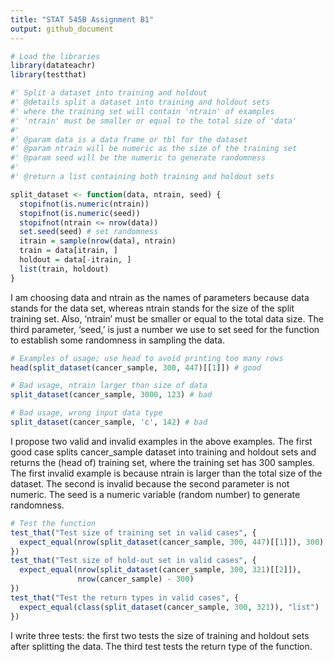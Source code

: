 ```yaml
---
title: "STAT 545B Assignment B1"
output: github_document
---
```


```r
# Load the libraries
library(datateachr)
library(testthat)
```


```r
#' Split a dataset into training and holdout
#' @details split a dataset into training and holdout sets
#' where the training set will contain 'ntrain' of examples
#' 'ntrain' must be smaller or equal to the total size of 'data'
#' 
#' @param data is a data frame or tbl for the dataset
#' @param ntrain will be numeric as the size of the training set
#' @param seed will be the numeric to generate randomness
#' 
#' @return a list containing both training and holdout sets 

split_dataset <- function(data, ntrain, seed) {
  stopifnot(is.numeric(ntrain))
  stopifnot(is.numeric(seed))
  stopifnot(ntrain <= nrow(data))
  set.seed(seed) # set randomness
  itrain = sample(nrow(data), ntrain)
  train = data[itrain, ]
  holdout = data[-itrain, ]
  list(train, holdout)
}
```

I am choosing data and ntrain as the names of parameters because data stands for the data set, whereas ntrain stands for the size of the split training set. Also, 'ntrain' must be smaller or equal to the total data size. The third parameter, 'seed,' is just a number we use to set seed for the function to establish some randomness in sampling the data. 

```r
# Examples of usage; use head to avoid printing too many rows
head(split_dataset(cancer_sample, 300, 447)[[1]]) # good
```

```r
# Bad usage, ntrain larger than size of data
split_dataset(cancer_sample, 3000, 123) # bad
```

```r
# Bad usage, wrong input data type
split_dataset(cancer_sample, 'c', 142) # bad
```

I propose two valid and invalid examples in the above examples. The first good case splits cancer_sample dataset into training and holdout sets and returns the (head of) training set, where the training set has 300 samples. The first invalid example is because ntrain is larger than the total size of the dataset. The second is invalid because the second parameter is not numeric. The seed is a numeric variable (random number) to generate randomness.

```r
# Test the function
test_that("Test size of training set in valid cases", {
  expect_equal(nrow(split_dataset(cancer_sample, 300, 447)[[1]]), 300)
})
test_that("Test size of hold-out set in valid cases", {
  expect_equal(nrow(split_dataset(cancer_sample, 300, 321)[[2]]), 
               nrow(cancer_sample) - 300)
})
test_that("Test the return types in valid cases", {
  expect_equal(class(split_dataset(cancer_sample, 300, 321)), "list")
})
```

I write three tests: the first two tests the size of training and holdout sets after splitting the data. The third test tests the return type of the function. 

